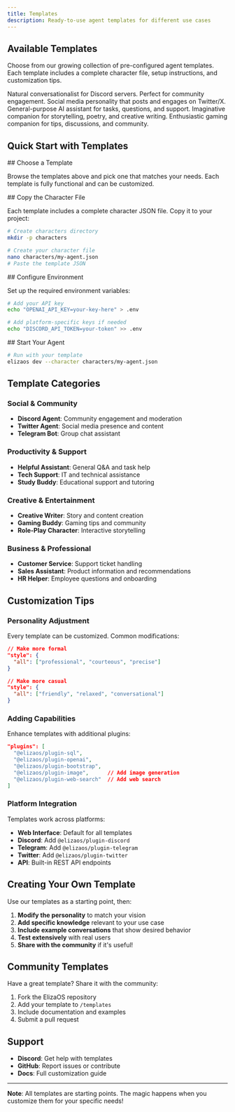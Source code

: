 ```yaml
---
title: Templates
description: Ready-to-use agent templates for different use cases
---
```


## Available Templates

Choose from our growing collection of pre-configured agent templates. Each template includes a complete character file, setup instructions, and customization tips.

<Cards>
  <Card title="Discord Community Agent" href="./discord-agent">
    Natural conversationalist for Discord servers. Perfect for community engagement.
  </Card>
  <Card title="Twitter Agent" href="./twitter-agent">
    Social media personality that posts and engages on Twitter/X.
  </Card>
  <Card title="Helpful Assistant" href="./helpful-assistant">
    General-purpose AI assistant for tasks, questions, and support.
  </Card>
  <Card title="Creative Writer" href="./creative-writer">
    Imaginative companion for storytelling, poetry, and creative writing.
  </Card>
  <Card title="Gaming Buddy" href="./gaming-buddy">
    Enthusiastic gaming companion for tips, discussions, and community.
  </Card>
</Cards>

## Quick Start with Templates

<Steps>
<Step>
## Choose a Template

Browse the templates above and pick one that matches your needs. Each template is fully functional and can be customized.

</Step>
<Step>
## Copy the Character File

Each template includes a complete character JSON file. Copy it to your project:

```bash
# Create characters directory
mkdir -p characters

# Create your character file
nano characters/my-agent.json
# Paste the template JSON
```

</Step>
<Step>
## Configure Environment

Set up the required environment variables:

```bash
# Add your API key
echo "OPENAI_API_KEY=your-key-here" > .env

# Add platform-specific keys if needed
echo "DISCORD_API_TOKEN=your-token" >> .env
```

</Step>
<Step>
## Start Your Agent

```bash
# Run with your template
elizaos dev --character characters/my-agent.json
```

</Step>
</Steps>

## Template Categories

### Social & Community
- **Discord Agent**: Community engagement and moderation
- **Twitter Agent**: Social media presence and content
- **Telegram Bot**: Group chat assistant

### Productivity & Support
- **Helpful Assistant**: General Q&A and task help
- **Tech Support**: IT and technical assistance
- **Study Buddy**: Educational support and tutoring

### Creative & Entertainment
- **Creative Writer**: Story and content creation
- **Gaming Buddy**: Gaming tips and community
- **Role-Play Character**: Interactive storytelling

### Business & Professional
- **Customer Service**: Support ticket handling
- **Sales Assistant**: Product information and recommendations
- **HR Helper**: Employee questions and onboarding

## Customization Tips

### Personality Adjustment

Every template can be customized. Common modifications:

```json
// Make more formal
"style": {
  "all": ["professional", "courteous", "precise"]
}

// Make more casual
"style": {
  "all": ["friendly", "relaxed", "conversational"]
}
```

### Adding Capabilities

Enhance templates with additional plugins:

```json
"plugins": [
  "@elizaos/plugin-sql",
  "@elizaos/plugin-openai",
  "@elizaos/plugin-bootstrap",
  "@elizaos/plugin-image",      // Add image generation
  "@elizaos/plugin-web-search"  // Add web search
]
```

### Platform Integration

Templates work across platforms:

- **Web Interface**: Default for all templates
- **Discord**: Add `@elizaos/plugin-discord`
- **Telegram**: Add `@elizaos/plugin-telegram`
- **Twitter**: Add `@elizaos/plugin-twitter`
- **API**: Built-in REST API endpoints

## Creating Your Own Template

Use our templates as a starting point, then:

1. **Modify the personality** to match your vision
2. **Add specific knowledge** relevant to your use case
3. **Include example conversations** that show desired behavior
4. **Test extensively** with real users
5. **Share with the community** if it's useful!

## Community Templates

Have a great template? Share it with the community:

1. Fork the ElizaOS repository
2. Add your template to `/templates`
3. Include documentation and examples
4. Submit a pull request

## Support

- **Discord**: Get help with templates
- **GitHub**: Report issues or contribute
- **Docs**: Full customization guide

---

**Note**: All templates are starting points. The magic happens when you customize them for your specific needs!
